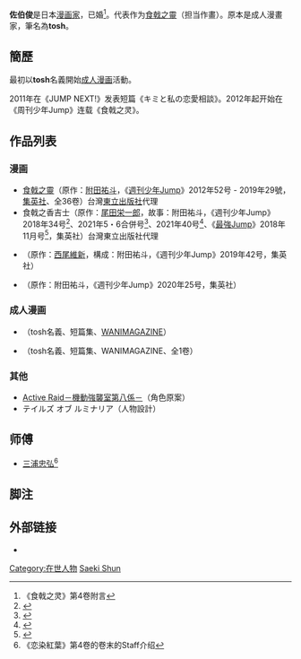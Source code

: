 {{expand|time=2017-04-01T01:53:57+00:00}}
{{Infobox comics creator
| 名稱 = 佐伯俊
| 外文名 = 
| 外文 = 
| 圖片 =
| 圖片尺寸 = 
| 圖片簡介 = 
| 本名 =
| 日文名稱 = 
| 平假名 = 
| 羅馬拼音 = 
| 筆名 = tosh<br/>佐伯俊
| 出生日期 =
| 出生地點 = {{JPN}}
| 逝世日期 = 
| 逝世地點 = 
| 國籍 = {{JPN}}
| 職業 = [[漫畫家|漫畫家]]
| 稱號 = 
| 活動開始 = 
| 活動結束 =
| 類型 = [[漫畫|漫畫]]
| 代表作 = 《[[食戟之靈|食戟之靈]]》
| 合作人 = 
| 配偶 = 
| 兒女 = 
| 親屬 = 
| 獎項 = 
| 簽名 =Saeki Shun sign.svg
| 網站 = 
| module = 
}}{{Japanese|佐伯 俊|さえき しゅん|Saeki Shun|出生日期={{birth_date_and_age|1984|11|11}}}}
'''佐伯俊'''是日本[[漫画家|漫画家]]，已婚<ref>《食戟之灵》第4卷附言</ref>。代表作为[[食戟之靈|食戟之靈]]（担当作畫）。原本是成人漫畫家，筆名為'''tosh'''。

== 簡歷 ==
最初以'''tosh'''名義開始[[成人漫画|成人漫画]]活動。

2011年在《JUMP NEXT!》发表短篇《キミと私の恋愛相談》。2012年起开始在《周刊少年Jump》连载《食戟之灵》。

== 作品列表 ==

=== 漫画 ===
* [[食戟之靈|食戟之靈]]（原作：[[附田祐斗|附田祐斗]]，《[[週刊少年Jump|週刊少年Jump]]》2012年52号 - 2019年29號，[[集英社|集英社]]、全36卷）台灣[[東立出版社|東立出版社]]代理
* 食戟之香吉士（原作：[[尾田栄一郎|尾田栄一郎]]，故事：附田祐斗，《週刊少年Jump》2018年34号<ref>{{Cite news|url=https://natalie.mu/comic/news/292167|title=ONE PIECE21周年記念のジャンプに「食戟のサンジ」やFischer’sとのコラボ|newspaper=コミックナタリー|publisher=ナターシャ|date=2018-07-23|accessdate=2021-09-06|archive-date=2021-12-22|archive-url=https://web.archive.org/web/20211222033407/https://natalie.mu/comic/news/292167}}</ref>、2021年5・6合併号<ref>{{Cite news|url=https://natalie.mu/comic/news/411243|title=ONE PIECE1000話記念、ジャンプ作家が描く「もし〇〇が海賊船の船長だったら？」|newspaper=コミックナタリー|publisher=ナターシャ|date=2021-01-04|accessdate=2021-09-06|archive-date=2021-01-04|archive-url=https://web.archive.org/web/20210104034819/https://natalie.mu/comic/news/411243}}</ref>、2021年40号<ref>{{Cite news|url=https://natalie.mu/comic/news/443979|title=「ONE PIECE」100巻をジャンプでお祝い、ミニフィギュア「ワンピの実」が全サに|newspaper=コミックナタリー|publisher=ナターシャ|date=2021-09-06|accessdate=2021-09-06|archive-date=2021-12-22|archive-url=https://web.archive.org/web/20211222033402/https://natalie.mu/comic/news/443979}}</ref>、《[[最強Jump|最強Jump]]》2018年11月号<ref>{{Cite news|url=https://natalie.mu/comic/news/302653|title=「ONE PIECE」スピンオフ7作品集結した単行本が最強ジャンプに|newspaper=コミックナタリー|publisher=ナターシャ|date=2018-10-05|accessdate=2021-09-06|archive-date=2021-12-03|archive-url=https://web.archive.org/web/20211203074154/https://natalie.mu/comic/news/302653}}</ref>，集英社）台灣東立出版社代理
* {{lang|ja|覆面探偵 マスク・ド・ホームズとキス泥棒}}（原作：[[西尾維新|西尾維新]]，構成：附田祐斗，《週刊少年Jump》2019年42号，集英社）
* {{lang|ja|ユーゲンと女霊学級}}（原作：附田祐斗，《週刊少年Jump》2020年25号，集英社）
=== 成人漫画 ===

* {{lang|ja|めんくい!}}（tosh名義、短篇集、[[WANIMAGAZINE|WANIMAGAZINE]]）
* {{lang|ja|ハーレムタイム}}（tosh名義、短篇集、WANIMAGAZINE、全1卷）

=== 其他 ===
* [[Active_Raid－機動強襲室第八係－|Active Raid－機動強襲室第八係－]]（角色原案）
* テイルズ オブ ルミナリア（人物設計）

== 师傅 ==
* [[三浦忠弘|三浦忠弘]]<ref>《恋染紅葉》第4卷的卷末的Staff介绍</ref>

== 脚注 ==
{{Reflist}}

== 外部链接 ==
* {{Twitter|Syunsaeki|佐伯俊}}
[[Category:在世人物|Category:在世人物]]
[[Category:日本漫画家|Saeki Shun]]